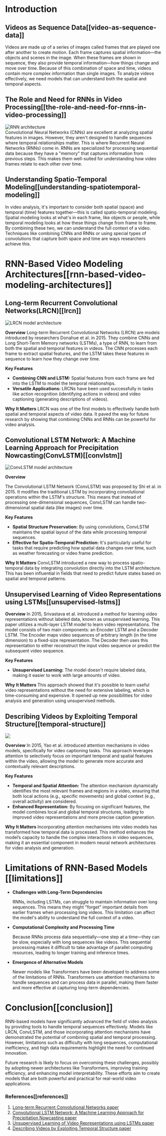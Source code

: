 # Introduction

## Videos as Sequence Data[[video-as-sequence-data]]

Videos are made up of a series of images called frames that are played one after another to create motion. Each frame captures spatial information—the objects and scenes in the image. When these frames are shown in sequence, they also provide temporal information—how things change and move over time. 
Because of this combination of space and time, videos contain more complex information than single images. To analyze videos effectively, we need models that can understand both the spatial and temporal aspects.

## The Role and Need for RNNs in Video Processing[[the-role-and-need-for-rnns-in-video-processing]]
<div class="flex justify-center">
    <img src="https://huggingface.co/datasets/hf-vision/course-assets/resolve/main/rnn_video_models/rnn.png" alt="RNN architecture">
</div>
Convolutional Neural Networks (CNNs) are excellent at analyzing spatial features in images. 
However, they aren't designed to handle sequences where temporal relationships matter. This is where Recurrent Neural Networks (RNNs) come in. 
RNNs are specialized for processing sequential data because they have a "memory" that captures information from previous steps. This makes them well-suited for understanding how video frames relate to each other over time.

## Understanding Spatio-Temporal Modeling[[understanding-spatiotemporal-modeling]]

In video analysis, it's important to consider both spatial (space) and temporal (time) features together—this is called spatio-temporal modeling. Spatial modeling looks at what's in each frame, like objects or people, while temporal modeling looks at how these things change from frame to frame. 
By combining these two, we can understand the full context of a video. Techniques like combining CNNs and RNNs or using special types of convolutions that capture both space and time are ways researchers achieve this.

# RNN-Based Video Modeling Architectures[[rnn-based-video-modeling-architectures]]

## Long-term Recurrent Convolutional Networks(LRCN)[[lrcn]]

<div class="flex justify-center">
    <img src="https://huggingface.co/datasets/hf-vision/course-assets/resolve/main/rnn_video_models/lrcn.png" alt="LRCN model architecture">
</div>

**Overview**
Long-term Recurrent Convolutional Networks (LRCN) are models introduced by researchers Donahue et al. in 2015. 
They combine CNNs and Long Short-Term Memory networks (LSTMs), a type of RNN, to learn from both the spatial and temporal features in videos. 
The CNN processes each frame to extract spatial features, and the LSTM takes these features in sequence to learn how they change over time.

**Key Features**
- **Combining CNN and LSTM:** Spatial features from each frame are fed into the LSTM to model the temporal relationships.
- **Versatile Applications:** LRCNs have been used successfully in tasks like action recognition (identifying actions in videos) and video captioning (generating descriptions of videos).

**Why It Matters**
LRCN was one of the first models to effectively handle both spatial and temporal aspects of video data. It paved the way for future research by showing that combining CNNs and RNNs can be powerful for video analysis.

## Convolutional LSTM Network: A Machine Learning Approach for Precipitation Nowcasting(ConvLSTM)[[convlstm]]

<div class="flex justify-center">
    <img src="https://huggingface.co/datasets/hf-vision/course-assets/resolve/main/rnn_video_models/convlstm.png" alt="ConvLSTM model architecture">
</div>

**Overview**

The Convolutional LSTM Network (ConvLSTM) was proposed by Shi et al. in 2015. It modifies the traditional LSTM by incorporating convolutional operations within the LSTM's structure. This means that instead of processing one-dimensional sequences, ConvLSTM can handle two-dimensional spatial data (like images) over time.

**Key Features**
- **Spatial Structure Preservation:** By using convolutions, ConvLSTM maintains the spatial layout of the data while processing temporal sequences.
- **Effective for Spatio-Temporal Prediction:** It's particularly useful for tasks that require predicting how spatial data changes over time, such as weather forecasting or video frame prediction.

**Why It Matters**
ConvLSTM introduced a new way to process spatio-temporal data by integrating convolution directly into the LSTM architecture. This has been influential in fields that need to predict future states based on spatial and temporal patterns.

## Unsupervised Learning of Video Representations using LSTMs[[unsupervised-lstms]]

**Overview**
In 2015, Srivastava et al. introduced a method for learning video representations without labeled data, known as unsupervised learning. This paper utilizes a multi-layer LSTM model to learn video representations. The model consists of two main components: an Encoder LSTM and a Decoder LSTM. The Encoder maps video sequences of arbitrary length (in the time dimension) to a fixed-size representation. The Decoder then uses this representation to either reconstruct the input video sequence or predict the subsequent video sequence.

**Key Features**
- **Unsupervised Learning:** The model doesn't require labeled data, making it easier to work with large amounts of video.

**Why It Matters**
This approach showed that it's possible to learn useful video representations without the need for extensive labeling, which is time-consuming and expensive. It opened up new possibilities for video analysis and generation using unsupervised methods.

## Describing Videos by Exploiting Temporal Structure[[temporal-structure]]

<div class="flex justify-center">
    <img src="https://huggingface.co/datasets/hf-vision/course-assets/resolve/main/rnn_video_models/attention_model.png">
</div>

**Overview**
In 2015, Yao et al. introduced attention mechanisms in video models, specifically for video captioning tasks. This approach leverages attention to selectively focus on important temporal and spatial features within the video, allowing the model to generate more accurate and contextually relevant descriptions.

**Key Features**
- **Temporal and Spatial Attention:** The attention mechanism dynamically identifies the most relevant frames and regions in a video, ensuring that both local actions (e.g., specific movements) and global context (e.g., overall activity) are considered.
- **Enhanced Representation:** By focusing on significant features, the model combines local and global temporal structures, leading to improved video representations and more precise caption generation.

**Why It Matters**
Incorporating attention mechanisms into video models has transformed how temporal data is processed. This method enhances the model’s capacity to handle the complex interactions in video sequences, making it an essential component in modern neural network architectures for video analysis and generation.


# Limitations of RNN-Based Models [[limitations]]
- **Challenges with Long-Term Dependencies**
    
    RNNs, including LSTMs, can struggle to maintain information over long sequences. This means they might "forget" important details from earlier frames when processing long videos. This limitation can affect the model's ability to understand the full context of a video.

- **Computational Complexity and Processing Time**
    
    Because RNNs process data sequentially—one step at a time—they can be slow, especially with long sequences like videos. This sequential processing makes it difficult to take advantage of parallel computing resources, leading to longer training and inference times.

- **Emergence of Alternative Models**
    
    Newer models like Transformers have been developed to address some of the limitations of RNNs. Transformers use attention mechanisms to handle sequences and can process data in parallel, making them faster and more effective at capturing long-term dependencies.

# Conclusion[[conclusion]]

RNN-based models have significantly advanced the field of video analysis by providing tools to handle temporal sequences effectively. Models like LRCN, ConvLSTM, and those incorporating attention mechanisms have demonstrated the potential of combining spatial and temporal processing. However, limitations such as difficulty with long sequences, computational inefficiency, and high data requirements highlight the need for continued innovation.

Future research is likely to focus on overcoming these challenges, possibly by adopting newer architectures like Transformers, improving training efficiency, and enhancing model interpretability. These efforts aim to create models that are both powerful and practical for real-world video applications.

### References[[references]]
1. [Long-term Recurrent Convolutional Networks paper](https://arxiv.org/pdf/1411.4389)
2. [Convolutional LSTM Network: A Machine Learning Approach for Precipitation Nowcasting paper](https://proceedings.neurips.cc/paper_files/paper/2015/file/07563a3fe3bbe7e3ba84431ad9d055af-Paper.pdf)
3. [Unsupervised Learning of Video Representations using LSTMs paper](https://arxiv.org/pdf/1502.04681)
4. [Describing Videos by Exploiting Temporal Structure paper](https://arxiv.org/pdf/1502.08029)